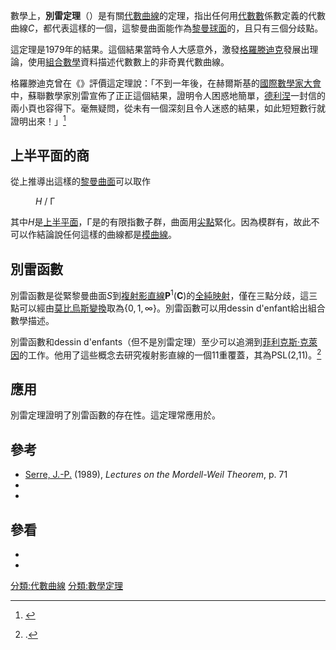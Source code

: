 數學上，'''別雷定理'''（'''{{lang-en|Belyi's theorem}}'''）是有關[[代數曲線|代數曲線]]的定理，指出任何用[[代數數|代數數]]係數定義的{{tsl|en|non-singular|非奇異}}代數曲線''C''，都代表這樣的一個{{tsl|en|Compact Riemann surface|緊黎曼曲面}}，這黎曼曲面能作為[[黎曼球面|黎曼球面]]的{{tsl|en|ramified covering|分歧覆蓋}}，且只有三個分歧點。

這定理是{{tsl|en|G. V. Belyi|根納季·別雷}}1979年的結果。這個結果當時令人大感意外，激發[[格羅滕迪克|格羅滕迪克]]發展出{{tsl|en|dessin d'enfant}}理論，使用[[組合數學|組合數學]]資料描述代數數上的非奇異代數曲線。

格羅滕迪克曾在《{{tsl|en|Esquisse d'un Programme}}》評價這定理說：「不到一年後，在赫爾斯基的[[國際數學家大會|國際數學家大會]]中，蘇聯數學家別雷宣佈了正正這個結果，證明令人困惑地簡單，[[德利涅|德利涅]]一封信的兩小頁也容得下。毫無疑問，從未有一個深刻且令人迷惑的結果，如此短短數行就證明出來！」<ref>{{cite web|url=http://www.math.uni-muenster.de/reine/u/topos/AG-Leray/Operads/Grothendieck-Esquisse%20d%27un%20programme.pdf|title=Esquisse d'un Programme|author=A. Grothendieck|page=p.17}}{{Dead link|date=2018年7月 |bot=InternetArchiveBot |fix-attempted=no }}</ref>

==上半平面的商==
從上推導出這樣的[[黎曼曲面|黎曼曲面]]可以取作
:''H'' / Γ
其中''H''是[[上半平面|上半平面]]，Γ是{{tsl|en|modular group|模群}}的有限指數子群，曲面用[[尖點|尖點]]緊化。因為模群有{{tsl|en|non-congruence subgroup|非同餘子群}}，故此不可以作結論說任何這樣的曲線都是[[模曲線|模曲線]]。

==別雷函數==
別雷函數是從緊黎曼曲面''S''到[[複射影直線|複射影直線]]'''P'''<sup>1</sup>('''C''')的[[全純映射|全純映射]]，僅在三點分歧，這三點可以經由[[莫比烏斯變換|莫比烏斯變換]]取為<math> \{0, 1, \infty\}  </math>。別雷函數可以用dessin d'enfant給出組合數學描述。

別雷函數和dessin d'enfants（但不是別雷定理）至少可以追溯到[[菲利克斯·克萊因|菲利克斯·克萊因]]的工作。他用了這些概念去研究複射影直線的一個11重覆蓋，其{{tsl|en|monodromy group|單射群}}為PSL(2,11)。<ref>{{citation
 |last        = le Bruyn
 |first       = Lieven
 |title       = Klein’s dessins d’enfant and the buckyball
 |year        = 2008
 |url         = http://www.neverendingbooks.org/index.php/kleins-dessins-denfant-and-the-buckyball.html
 |deadurl     = yes
 |archiveurl  = https://web.archive.org/web/20140812202508/http://www.neverendingbooks.org/index.php/kleins-dessins-denfant-and-the-buckyball.html
 |archivedate = 2014-08-12
 |accessdate  = 2015-03-20
}}.</ref>{{Harv|Klein|1879}}

==應用==
別雷定理證明了別雷函數的存在性。這定理常應用於{{tsl|en|inverse Galois problem|伽羅瓦逆問題}}。

==參考==
{{reflist}}
{{refbegin}}
*[[J.-P._Serre|Serre, J.-P.]] (1989), ''Lectures on the Mordell-Weil Theorem'', p. 71
*{{cite journal|title=Ueber die Transformation elfter Ordnung der elliptischen Functionen|journal=Mathematische Annalen|doi=10.1007/bf02086276|url=https://link.springer.com/article/10.1007/BF02086276|date=1879-09-01|volume=15|issue=3-4|language=de|pages=533–555|issn=0025-5831|accessdate=2018-04-02|author=Felix Von Klein|archive-date=2018-06-18|archive-url=https://web.archive.org/web/20180618160850/https://link.springer.com/article/10.1007%2FBF02086276|dead-url=no}}
*{{cite journal|url=http://mr.crossref.org/iPage?doi=10.1070%2FIM1980v014n02ABEH001096|pages=247–256|title=ON GALOIS EXTENSIONS OF A MAXIMAL CYCLOTOMIC FIELD|journal=Mathematics of the USSR-Izvestiya|volume=14|issue=2|accessdate=2018-04-02|doi=10.1070/im1980v014n02abeh001096|author=G V Belyĭ|archive-date=2018-06-01|archive-url=https://web.archive.org/web/20180601230250/http://mr.crossref.org/iPage?doi=10.1070%2FIM1980v014n02ABEH001096|dead-url=no}}
{{refend}}

==參看==
* {{citation | last1=Girondo | first1=Ernesto | last2=González-Diez | first2=Gabino | title=Introduction to compact Riemann surfaces and dessins d'enfants | series=London Mathematical Society Student Texts | volume=79 | location=Cambridge | publisher=[[Cambridge_University_Press|Cambridge University Press]] | year=2012 | isbn=978-0-521-74022-7 | zbl=1253.30001 }}
* {{citation | editor1=Dorian Goldfeld | editor2=Jay Jorgenson | editor3=Peter Jones | editor4=Dinakar Ramakrishnan | editor5=Kenneth A. Ribet | editor6=John Tate | title=Number Theory, Analysis and Geometry.  In Memory of Serge Lang | publisher=Springer | year=2012 | isbn=978-1-4614-1259-5 | author=Wushi Goldring | chapter=Unifying themes suggested by Belyi's Theorem | pages=181–214 }}

{{DEFAULTSORT:B別雷定理}}
[[分類:代數曲線|分類:代數曲線]]
[[分類:數學定理|分類:數學定理]]